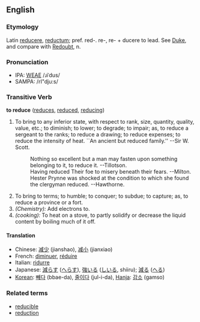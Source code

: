 ==English==

===Etymology===
Latin [[reducere]], [[reductum]]; pref. red-. re-, re- + ducere to lead.  See [[Duke]], and compare with [[Redoubt]], n.

===Pronunciation===
*IPA: [[WEAE]] /ɹiˈdus/
*SAMPA: /rI"dju:s/

===Transitive Verb===
'''to reduce'''  ([[reduces]], [[reduced]], [[reducing]])
# To bring to any inferior state, with respect to rank, size, quantity, quality, value, etc.; to diminish; to lower; to degrade; to impair; as, to reduce a sergeant to the ranks; to reduce a drawing; to reduce expenses; to reduce the intensity of heat. ``An ancient but reduced family.'' --Sir W. Scott.
#:    Nothing so excellent but a man may fasten upon something belonging to it, to reduce it. --Tillotson.
#:    Having reduced Their foe to misery beneath their fears. --Milton.
#:    Hester Prynne was shocked at the condition to which she found the clergyman reduced. --Hawthorne.
# To bring to terms; to humble; to conquer; to subdue; to capture; as, to reduce a province or a fort.       <!-- material copied from Webster's Revised Unabridged Dictionary (1913) -->
# ''(Chemistry):'' Add electrons to.
# ''(cooking):'' To heat on a stove, to partly solidify or decrease the liquid content by boiling much of it off.

==== Translation ====
*Chinese: [[减少]] (jianshao), [[减小]] (jianxiao)
*French: [[diminuer]], [[réduire]]
*Italian: [[ridurre]]
*Japanese: [[減らす]] ([[へらす]]), [[強いる]] ([[しいる]], shiiru); [[減る]] ([[へる]])
*[[Korean]]: [[빼다]] (bbae-da), [[줄이다]] (jul-i-da), [[Hanja]]: [[감소]] (gamso)

===Related terms===
*[[reducible]]
*[[reduction]]